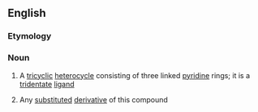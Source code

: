 ==English==

===Etymology===
{{prefix|en|ter|pyridine}}

===Noun===
{{wikipedia}}
{{en-noun|~}}

# {{lb|en|uncountable|organic compound}} A [[tricyclic]] [[heterocycle]] consisting of three linked [[pyridine]] rings; it is a [[tridentate]] [[ligand]]
# {{lb|en|countable|organic compound}} Any [[substituted]] [[derivative]] of this compound
